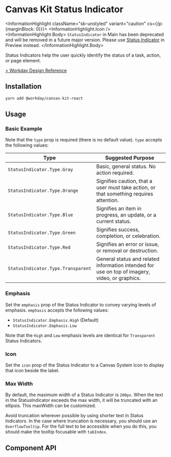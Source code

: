 

<Meta of={StatusIndicatorStories} />

# Canvas Kit Status Indicator <StorybookStatusIndicator type="deprecated" />

<InformationHighlight className="sb-unstyled" variant="caution" cs={{p: {marginBlock: 0}}}>
  <InformationHighlight.Icon />
  <InformationHighlight.Body>
    `StatusIndicator` in Main has been deprecated and will be removed in a future major version.
    Please use [Status
    Indicator](https://workday.github.io/canvas-kit/?path=/docs/preview-status-indicator--docs) in
    Preview instead.
  </InformationHighlight.Body>
</InformationHighlight>

Status Indicators help the user quickly identify the status of a task, action, or page element.

[> Workday Design Reference](https://design.workday.com/components/indicators/status-indicators)

## Installation

```sh
yarn add @workday/canvas-kit-react
```

## Usage

### Basic Example

<ExampleCodeBlock code={Basic} />

Note that the `type` prop is required (there is no default value). `type` accepts the following
values:

| Type                               | Suggested Purpose                                                                              |
| ---------------------------------- | ---------------------------------------------------------------------------------------------- |
| `StatusIndicator.Type.Gray`        | Basic, general status. No action required.                                                     |
| `StatusIndicator.Type.Orange`      | Signifies caution, that a user must take action, or that something requires attention.          |
| `StatusIndicator.Type.Blue`        | Signifies an item in progress, an update, or a current status.                                 |
| `StatusIndicator.Type.Green`       | Signifies success, completion, or celebration.                                                 |
| `StatusIndicator.Type.Red`         | Signifies an error or issue, or removal or destruction.                                        |
| `StatusIndicator.Type.Transparent` | General status and related information intended for use on top of imagery, video, or graphics. |

### Emphasis

Set the `emphasis` prop of the Status Indicator to convey varying levels of emphasis. `emphasis`
accepts the following values:

- `StatusIndicator.Emphasis.High` (Default)
- `StatusIndicator.Emphasis.Low`

<ExampleCodeBlock code={Emphasis} />

Note that the `High` and `Low` emphasis levels are identical for `Transparent` Status Indicators.

### Icon

Set the `icon` prop of the Status Indicator to a Canvas System Icon to display that icon beside the
label.

<ExampleCodeBlock code={Icon} />

### Max Width

By default, the maximum width of a Status Indicator is `200px`. When the text in the StatusIndicator
exceeds the max width, it will be truncated with an ellipsis. This maxWidth can be customized.

Avoid truncation wherever possible by using shorter text in Status Indicators. In the case where
truncation is necessary, you should use an `OverflowTooltip`. For the full text to be accessible
when you do this, you should make the tooltip focusable with `tabIndex`.

<ExampleCodeBlock code={MaxWidth} />

## Component API

<SymbolDoc name="StatusIndicator" fileName="/react/" />
